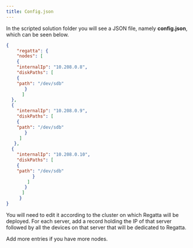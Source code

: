 ```yaml
---
title: Config.json
---
```


In the scripted solution folder you will see a JSON file, namely **config.json**, which can be seen 
below.

```json
{
    "regatta": {
    "nodes": [
    {
    "internalIp": "10.208.0.8",
    "diskPaths": [
    {
    "path": "/dev/sdb"
       }
      ] 
  },
  {
    "internalIp": "10.208.0.9",
    "diskPaths": [
    {
    "path": "/dev/sdb"
       }
     ]  
   },
  {
    "internalIp": "10.208.0.10",
    "diskPaths": [
    {
    "path": "/dev/sdb"
          }
        ]
       }
      ]
     }
}
```

You will need to edit it according to the cluster on which Regatta will be deployed. For each 
server, add a record holding the IP of that server followed by all the devices on that server that 
will be dedicated to Regatta.

Add more entries if you have more nodes.